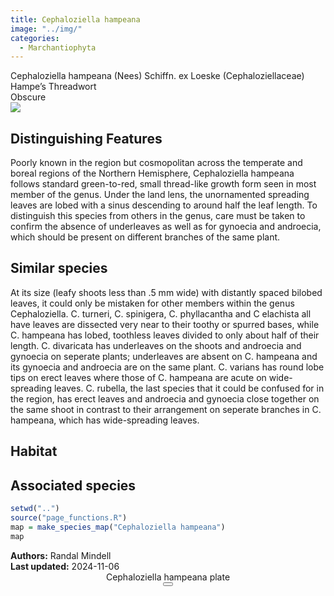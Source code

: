 ```yaml
---
title: Cephaloziella hampeana
image: "../img/"
categories:
  - Marchantiophyta
---
```


<div class="info-panel">
 <div class="info-top">
  <div class="taxon-scientific"><span class="taxon-name">Cephaloziella hampeana</span> <span class="taxon-authority">(Nees) Schiffn. ex Loeske</span> <span class="taxon-family">(Cephaloziellaceae)</span></div>
  <div class="taxon-common">Hampe's Threadwort</div>
 </div>
 <div class="info-bottom">
  <div class="taxon-qnd"></div>
  <div class="taxon-abundance">Obscure</div>
 </div>
</div>
<div class="imerss-content-frame">
 <div class="imerss-image-header">
  <div class="imerss-image-holder imerss-column-left" data-toggle="tooltip" style="background-image: url(../img/)" title="">
  </div>

  <div class="imerss-image-holder imerss-column-right" data-toggle="tooltip" style="background-image: url(../img/)" title="">
  </div>
 
 </div>
 <div class="imerss-content-lower">
  <div class="imerss-column-left">
  <div class="tab-microscope" data-micromodal-trigger="modal-plate">
  <img src="../img/bryo guide microscope.png"/>
  </div>

<h2>Distinguishing Features</h2>

Poorly known in the region but cosmopolitan across the temperate and boreal regions of the Northern Hemisphere, Cephaloziella hampeana follows standard green-to-red, small thread-like growth form seen in most member of the genus. Under the land lens, the unornamented spreading leaves are lobed with a sinus descending to around half the leaf length. To distinguish this species from others in the genus, care must be taken to confirm the absence of underleaves as well as for gynoecia and androecia, which should be present on different branches of the same plant.

<h2>Similar species</h2>

At its size (leafy shoots less than .5 mm wide) with distantly spaced bilobed leaves, it could only be mistaken for other members within the genus Cephaloziella. C. turneri, C. spinigera, C. phyllacantha and C elachista all have leaves are dissected very near to their toothy or spurred bases, while C. hampeana has lobed, toothless leaves divided to only about half of their length. C. divaricata has underleaves on the shoots and androecia and gynoecia on seperate plants; underleaves are absent on C. hampeana and its gynoecia and androecia are on the same plant. C. varians has round lobe tips on erect leaves where those of C. hampeana are acute on wide-spreading leaves. C. rubella, the last species that it could be confused for in the region, has erect leaves and androecia and gynoecia close together on the same shoot in contrast to their arrangement on seperate branches in C. hampeana, which has wide-spreading leaves.

<h2>Habitat</h2>



<h2>Associated species</h2>


</div>

<div class="imerss-column-right">

<div class="imerss-image-holder imerss-column-right" data-toggle="tooltip" style="background-image: url(../img/)" title="">
</div>

<div class="imerss-map-holder">
```r
setwd("..")
source("page_functions.R")
map = make_species_map("Cephaloziella hampeana")
map
```
</div>

</div>

</div>
</div>

<div class="taxon-footer">
 <div class="taxon-authors"><b>Authors:</b> <span>Randal Mindell</span></div>
 <div class="taxon-update"><b>Last updated:</b> <span>2024-11-06</span></div>
</div>

<div class="modal micromodal-slide" id="modal-plate" aria-hidden="true">
 <div class="modal__overlay" tabindex="-1" data-micromodal-close>
  <div class="modal__container" role="dialog" aria-modal="true" aria-labelledby="modal-plate-title" >
   <header class="modal__header">
   <div class="modal__title" id="modal-plate-title">
  Cephaloziella hampeana plate
   </div>
   <button class="modal__close" aria-label="Close" data-micromodal-close></button>
   </header>
  <div class="modal__content" id="modal-plate-content">
   <div class="imerss-image-holder" data-toggle="tooltip" style="background-image: url(../img/)" title="">
  </div>
  </div>
  </div>
 </div>
</div>

<script src="../js/micromodal.min.js"></script>
<link href="../css/style-taxon.css" rel="stylesheet">
<link href="../css/micromodal.css" rel="stylesheet">

<script>
MicroModal.init();
</script>


